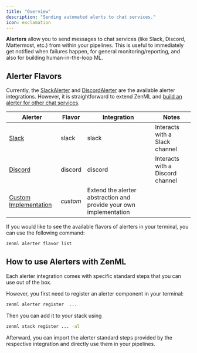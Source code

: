 ```yaml
---
title: "Overview"
description: "Sending automated alerts to chat services."
icon: exclamation
---
```


**Alerters** allow you to send messages to chat services (like Slack, Discord, Mattermost, etc.) from within your pipelines. This is useful to immediately get notified when failures happen, for general monitoring/reporting, and also for building human-in-the-loop ML.

## Alerter Flavors

Currently, the [SlackAlerter](/v/0.70.0/versions/0.66.0/stack-components/alerters/slack) and [DiscordAlerter](/v/0.70.0/versions/0.66.0/stack-components/alerters/discord) are the available alerter integrations. However, it is straightforward to extend ZenML and [build an alerter for other chat services](/v/0.70.0/versions/0.66.0/stack-components/alerters/custom).

| Alerter                                                    | Flavor   | Integration                                                        | Notes                            |
| ---------------------------------------------------------- | -------- | ------------------------------------------------------------------ | -------------------------------- |
| [Slack](/v/0.70.0/versions/0.66.0/stack-components/alerters/slack)                  | slack    | slack                                                              | Interacts with a Slack channel   |
| [Discord](/v/0.70.0/versions/0.66.0/stack-components/alerters/discord)              | discord  | discord                                                            | Interacts with a Discord channel |
| [Custom Implementation](/v/0.70.0/versions/0.66.0/stack-components/alerters/custom) | _custom_ | Extend the alerter abstraction and provide your own implementation |                                  |

If you would like to see the available flavors of alerters in your terminal, you can use the following command:

```bash
zenml alerter flavor list
```

## How to use Alerters with ZenML

Each alerter integration comes with specific standard steps that you can use out of the box.

However, you first need to register an alerter component in your terminal:

```bash
zenml alerter register  ...
```

Then you can add it to your stack using

```bash
zenml stack register ... -al
```

Afterward, you can import the alerter standard steps provided by the respective integration and directly use them in your pipelines.
